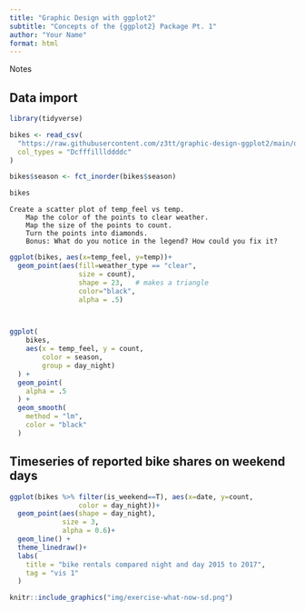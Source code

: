 ```yaml
---
title: "Graphic Design with ggplot2"
subtitle: "Concepts of the {ggplot2} Package Pt. 1"
author: "Your Name"
format: html
---
```

Notes

## Data import

```r
library(tidyverse)

bikes <- read_csv(
  "https://raw.githubusercontent.com/z3tt/graphic-design-ggplot2/main/data/london-bikes-custom.csv", 
  col_types = "Dcfffilllddddc"
)

bikes$season <- fct_inorder(bikes$season)

bikes
```



    Create a scatter plot of temp_feel vs temp.
        Map the color of the points to clear weather.
        Map the size of the points to count.
        Turn the points into diamonds.
        Bonus: What do you notice in the legend? How could you fix it?

```r
ggplot(bikes, aes(x=temp_feel, y=temp))+
  geom_point(aes(fill=weather_type == "clear",
                 size = count),
                 shape = 23,   # makes a triangle 
                 color="black",
                 alpha = .5)




```

```r
ggplot(
    bikes,
    aes(x = temp_feel, y = count,
        color = season,
        group = day_night)
  ) +
  geom_point(
    alpha = .5
  ) +
  geom_smooth(
    method = "lm",
    color = "black"
  )
```


## Timeseries of reported bike shares on weekend days


```r
ggplot(bikes %>% filter(is_weekend==T), aes(x=date, y=count,
                 color = day_night))+
  geom_point(aes(shape = day_night),
             size = 3,
             alpha = 0.6)+
  geom_line() +
  theme_linedraw()+
  labs(
    title = "bike rentals compared night and day 2015 to 2017",
    tag = "vis 1"
  )
```

  
  
  
  
```r
knitr::include_graphics("img/exercise-what-now-sd.png")
```
